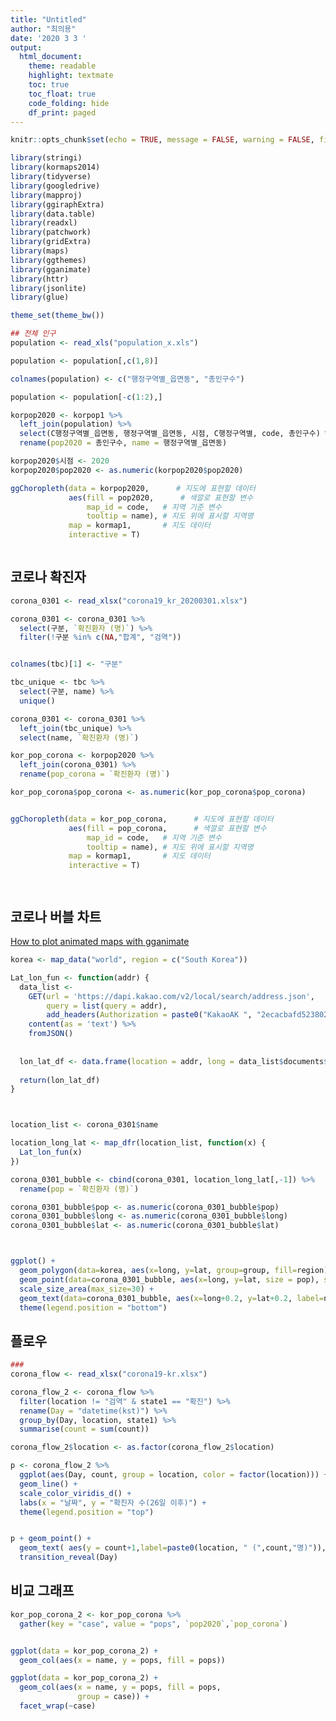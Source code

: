 ```yaml
---
title: "Untitled"
author: "최의용"
date: '2020 3 3 '
output: 
  html_document:
    theme: readable  
    highlight: textmate
    toc: true
    toc_float: true
    code_folding: hide
    df_print: paged
---
```


```r
knitr::opts_chunk$set(echo = TRUE, message = FALSE, warning = FALSE, fig.align = "center")
```


```r
library(stringi)
library(kormaps2014)
library(tidyverse)
library(googledrive)
library(mapproj)
library(ggiraphExtra)
library(data.table)
library(readxl)
library(patchwork)
library(gridExtra)
library(maps)
library(ggthemes)
library(gganimate)
library(httr)
library(jsonlite)
library(glue)

theme_set(theme_bw())

## 전체 인구
population <- read_xls("population_x.xls")

population <- population[,c(1,8)]

colnames(population) <- c("행정구역별_읍면동", "총인구수")

population <- population[-c(1:2),]

korpop2020 <- korpop1 %>% 
  left_join(population) %>% 
  select(C행정구역별_읍면동, 행정구역별_읍면동, 시점, C행정구역별, code, 총인구수) %>% 
  rename(pop2020 = 총인구수, name = 행정구역별_읍면동)

korpop2020$시점 <- 2020
korpop2020$pop2020 <- as.numeric(korpop2020$pop2020)

ggChoropleth(data = korpop2020,      # 지도에 표현할 데이터
             aes(fill = pop2020,      # 색깔로 표현할 변수
                 map_id = code,   # 지역 기준 변수
                 tooltip = name), # 지도 위에 표시할 지역명
             map = kormap1,       # 지도 데이터
             interactive = T)



```

## 코로나 확진자

```r
corona_0301 <- read_xlsx("corona19_kr_20200301.xlsx")

corona_0301 <- corona_0301 %>% 
  select(구분, `확진환자 (명)`) %>% 
  filter(!구분 %in% c(NA,"합계", "검역"))


colnames(tbc)[1] <- "구분"

tbc_unique <- tbc %>% 
  select(구분, name) %>% 
  unique() 

corona_0301 <- corona_0301 %>% 
  left_join(tbc_unique) %>% 
  select(name, `확진환자 (명)`)

kor_pop_corona <- korpop2020 %>% 
  left_join(corona_0301) %>% 
  rename(pop_corona = `확진환자 (명)`)

kor_pop_corona$pop_corona <- as.numeric(kor_pop_corona$pop_corona)


ggChoropleth(data = kor_pop_corona,      # 지도에 표현할 데이터
             aes(fill = pop_corona,      # 색깔로 표현할 변수
                 map_id = code,   # 지역 기준 변수
                 tooltip = name), # 지도 위에 표시할 지역명
             map = kormap1,       # 지도 데이터
             interactive = T)




```

## 코로나 버블 차트

[How to plot animated maps with gganimate](https://d4tagirl.com/2017/05/how-to-plot-animated-maps-with-gganimate)

```r
korea <- map_data("world", region = c("South Korea"))

Lat_lon_fun <- function(addr) {
  data_list <-
    GET(url = 'https://dapi.kakao.com/v2/local/search/address.json',
        query = list(query = addr),
        add_headers(Authorization = paste0("KakaoAK ", "2ecacbafd523802f293b245103346b06"))) %>% 
    content(as = 'text') %>% 
    fromJSON()
  
  
  lon_lat_df <- data.frame(location = addr, long = data_list$documents$x, lat = data_list$documents$y)
  
  return(lon_lat_df)
}



location_list <- corona_0301$name

location_long_lat <- map_dfr(location_list, function(x) {
  Lat_lon_fun(x)
})

corona_0301_bubble <- cbind(corona_0301, location_long_lat[,-1]) %>% 
  rename(pop = `확진환자 (명)`)

corona_0301_bubble$pop <- as.numeric(corona_0301_bubble$pop)
corona_0301_bubble$long <- as.numeric(corona_0301_bubble$long)
corona_0301_bubble$lat <- as.numeric(corona_0301_bubble$lat)



ggplot() + 
  geom_polygon(data=korea, aes(x=long, y=lat, group=group, fill=region)) +
  geom_point(data=corona_0301_bubble, aes(x=long, y=lat, size = pop), shape = 16, color = "green", alpha = 0.4) +
  scale_size_area(max_size=30) +
  geom_text(data=corona_0301_bubble, aes(x=long+0.2, y=lat+0.2, label=name)) +
  theme(legend.position = "bottom")
```


## 플로우

```r
### 
corona_flow <- read_xlsx("corona19-kr.xlsx")

corona_flow_2 <- corona_flow %>%
  filter(location != "검역" & state1 == "확진") %>%
  rename(Day = "datetime(kst)") %>%
  group_by(Day, location, state1) %>%
  summarise(count = sum(count))

corona_flow_2$location <- as.factor(corona_flow_2$location)

p <- corona_flow_2 %>%
  ggplot(aes(Day, count, group = location, color = factor(location))) +
  geom_line() +
  scale_color_viridis_d() +
  labs(x = "날짜", y = "확진자 수(26일 이후)") +
  theme(legend.position = "top")


p + geom_point() +
  geom_text( aes(y = count+1,label=paste0(location, " (",count,"명)")), size=3, vjust=-1) +
  transition_reveal(Day)
```


## 비교 그래프

```r
kor_pop_corona_2 <- kor_pop_corona %>% 
  gather(key = "case", value = "pops", `pop2020`,`pop_corona`)


ggplot(data = kor_pop_corona_2) +
  geom_col(aes(x = name, y = pops, fill = pops))

ggplot(data = kor_pop_corona_2) +
  geom_col(aes(x = name, y = pops, fill = pops, 
               group = case)) +
  facet_wrap(~case)
```

